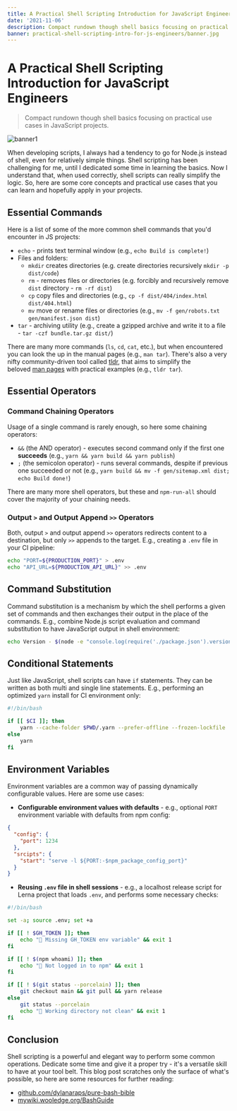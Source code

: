 ```yaml
---
title: A Practical Shell Scripting Introduction for JavaScript Engineers
date: '2021-11-06'
description: Compact rundown though shell basics focusing on practical use cases in JavaScript projects.
banner: practical-shell-scripting-intro-for-js-engineers/banner.jpg
---
```


# A Practical Shell Scripting Introduction for JavaScript Engineers

> Compact rundown though shell basics focusing on practical use cases in JavaScript projects.

![banner1](./images/banner.jpg 'Hiroyoshi Urushima@https://unsplash.com/photos/OUzZopm4hvU')

When developing scripts, I always had a tendency to go for Node.js instead of shell, even for relatively simple things. Shell scripting has been challenging for me, until I dedicated some time in learning the basics. Now I understand that, when used correctly, shell scripts can really simplify the logic. So, here are some core concepts and practical use cases that you can learn and hopefully apply in your projects.

## Essential Commands

Here is a list of some of the more common shell commands that you'd encounter in JS projects:

- `echo` - prints text terminal window (e.g., `echo Build is complete!`)
- Files and folders:
  - `mkdir` creates directories (e.g. create directories recursively `mkdir -p dist/code`)
  - `rm` - removes files or directories (e.g. forcibly and recursively remove `dist` directory - `rm -rf dist`)
  - `cp` copy files and directories (e.g., `cp -f dist/404/index.html dist/404.html`)
  - `mv` move or rename files or directories (e.g., `mv -f gen/robots.txt gen/manifest.json dist`)
- `tar` - archiving utility (e.g., create a gzipped archive and write it to a file - `tar -czf bundle.tar.gz dist/`)

There are many more commands (`ls`, `cd`, `cat`, etc.), but when encountered you can look the up in the manual pages (e.g., `man tar`). There's also a very nifty community-driven tool called [tldr](https://tldr.sh/), that aims to simplify the beloved [man pages](https://en.wikipedia.org/wiki/Man_page) with practical examples (e.g., `tldr tar`).

## Essential Operators

### Command Chaining Operators

Usage of a single command is rarely enough, so here some chaining operators:

- `&&` (the AND operator) - executes second command only if the first one **succeeds** (e.g., `yarn && yarn build && yarn publish`)
- `;` (the semicolon operator) - runs several commands, despite if previous one succeeded or not (e.g., `yarn build && mv -f gen/sitemap.xml dist; echo Build done!`)

There are many more shell operators, but these and `npm-run-all` should cover the majority of your chaining needs.

### Output `>` and Output Append `>>` Operators

Both, output `>` and output append `>>` operators redirects content to a destination, but only `>>` appends to the target. E.g., creating a `.env` file in your CI pipeline:

```bash
echo "PORT=${PRODUCTION_PORT}" > .env
echo "API_URL=${PRODUCTION_API_URL}" >> .env
```

## Command Substitution

Command substitution is a mechanism by which the shell performs a given set of commands and then exchanges their output in the place of the commands. E.g., combine Node.js script evaluation and command substitution to have JavaScript output in shell environment:

```bash
echo Version - $(node -e "console.log(require('./package.json').version)")
```

## Conditional Statements

Just like JavaScript, shell scripts can have `if` statements. They can be written as both multi and single line statements. E.g., performing an optimized `yarn` install for CI environment only:

```bash
#!/bin/bash

if [[ $CI ]]; then
	yarn --cache-folder $PWD/.yarn --prefer-offline --frozen-lockfile
else
	yarn
fi
```

## Environment Variables

Environment variables are a common way of passing dynamically configurable values. Here are some use cases:

- **Configurable environment values with defaults** - e.g., optional `PORT` environment variable with defaults from npm config:

```json
{
  "config": {
    "port": 1234
  },
  "srcipts": {
    "start": "serve -l ${PORT:-$npm_package_config_port}"
  }
}
```

- **Reusing `.env` file in shell sessions** - e.g., a localhost release script for Lerna project that loads `.env`, and performs some necessary checks:

```bash
#!/bin/bash

set -a; source .env; set +a

if [[ ! $GH_TOKEN ]]; then
    echo "🚨 Missing GH_TOKEN env variable" && exit 1
fi

if [[ ! $(npm whoami) ]]; then
    echo "🚨 Not logged in to npm" && exit 1
fi

if [[ ! $(git status --porcelain) ]]; then
    git checkout main && git pull && yarn release
else
    git status --porcelain
    echo "🧹 Working directory not clean" && exit 1
fi
```

## Conclusion

Shell scripting is a powerful and elegant way to perform some common operations. Dedicate some time and give it a proper try - it's a versatile skill to have at your tool belt. This blog post scratches only the surface of what's possible, so here are some resources for further reading:

- [github.com/dylanaraps/pure-bash-bible](https://github.com/dylanaraps/pure-bash-bible)
- [mywiki.wooledge.org/BashGuide](http://mywiki.wooledge.org/BashGuide)
